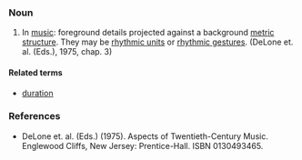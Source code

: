 ===Noun===
#In [[music]]: foreground details projected against a background [[metric structure]]. They may be [[rhythmic unit]]s or [[rhythmic gesture]]s. (DeLone et. al. (Eds.), 1975, chap. 3)

====Related terms====
*[[duration]]

===References===
*DeLone et. al. (Eds.) (1975). Aspects of Twentieth-Century Music. Englewood Cliffs, New Jersey: Prentice-Hall. ISBN 0130493465.